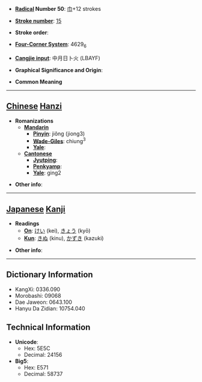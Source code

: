 * '''[[Wiktionary:Chinese radical index| Radical]] Number 50''': [[Wiktionary:Chinese radical index 巾|巾]]+12 strokes

* '''[[Wiktionary:Chinese total strokes index|Stroke number]]''': [[Wiktionary:Chinese total strokes index 15|15]]

* '''Stroke order''': 

* '''[[Wiktionary:Chinese four corner index|Four-Corner System]]''': 4629<sub>6</sub>

* '''[[Wiktionary:Chinese Cangjie index|Cangjie input]]''': 中月日卜火 (LBAYF)

* '''Graphical Significance and Origin''': 

* '''Common Meaning'''

----

== [[Chinese]] [[Hanzi]] ==

* '''Romanizations'''
** '''[[Mandarin]]'''
*** '''[[Pinyin]]''': jiǒng (jiong3)
*** '''[[Wade-Giles]]''': chiung<sup>3</sup>
*** '''[[Yale]]''': 
** '''[[Cantonese]]'''
*** '''[[Jyutping]]''':
*** '''[[Penkyamp]]''': 
*** '''[[Yale]]''': ging2

* '''Other info''': 

----

== [[Japanese]] [[Kanji]] ==

* '''Readings'''
** '''[[On]]''': [[けい]] (kei), [[きょう]] (kyō)
** '''[[Kun]]''': [[きぬ]] (kinu), [[かずき]] (kazuki)

* '''Other info''':  

----

== Dictionary Information ==

* KangXi: 0336.090
* Morobashi: 09068
* Dae Jaweon: 0643.100
* Hanyu Da Zidian: 10754.040

== Technical Information ==

* '''Unicode''':
** Hex: 5E5C
** Decimal: 24156
* '''Big5''':
** Hex: E571
** Decimal: 58737